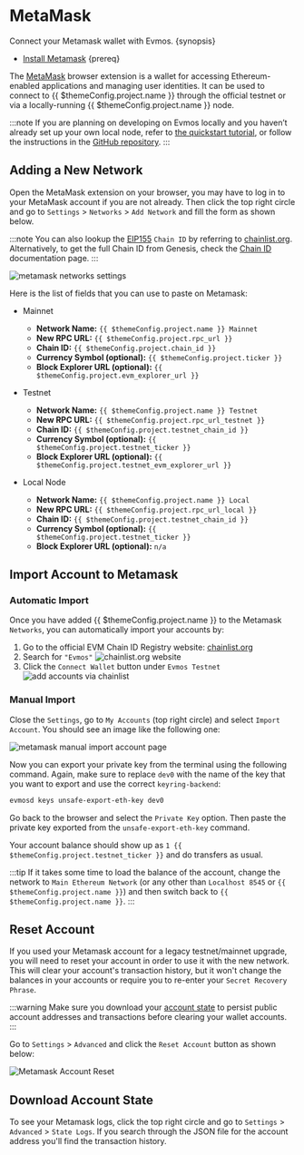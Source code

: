 # MetaMask

Connect your Metamask wallet with Evmos. {synopsis}

- [Install Metamask](https://metamask.io/download/) {prereq}

The [MetaMask](https://metamask.io/) browser extension is a wallet for accessing Ethereum-enabled applications and managing user identities. It can be used to connect to {{ $themeConfig.project.name }} through the official testnet or via a locally-running {{ $themeConfig.project.name }} node.

:::note
If you are planning on developing on Evmos locally and you haven’t already set up your own local node, refer to [the quickstart tutorial](../../validators/quickstart/run_node.md), or follow the instructions in the [GitHub repository](https://github.com/evmos/evmos/).
:::

## Adding a New Network

Open the MetaMask extension on your browser, you may have to log in to your MetaMask account if you are not already. Then click the top right circle and go to `Settings` > `Networks` > `Add Network` and fill the form as shown below.

:::note
You can also lookup the [EIP155](https://github.com/ethereum/EIPs/blob/master/EIPS/eip-155.md) `Chain ID` by referring to [chainlist.org](https://chainlist.org/). Alternatively, to get the full Chain ID from Genesis, check the [Chain ID](../../users/technical_concepts/chain_id.md) documentation page.
:::

![metamask networks settings](/img/metamask_network_settings.png)

Here is the list of fields that you can use to paste on Metamask:

- Mainnet

    - **Network Name:** `{{ $themeConfig.project.name }} Mainnet`
    - **New RPC URL:** `{{ $themeConfig.project.rpc_url }}`
    - **Chain ID:** `{{ $themeConfig.project.chain_id }}`
    - **Currency Symbol (optional):** `{{ $themeConfig.project.ticker }}`
    - **Block Explorer URL (optional):** `{{ $themeConfig.project.evm_explorer_url }}`
  
- Testnet

    - **Network Name:** `{{ $themeConfig.project.name }} Testnet`
    - **New RPC URL:** `{{ $themeConfig.project.rpc_url_testnet }}`
    - **Chain ID:** `{{ $themeConfig.project.testnet_chain_id }}`
    - **Currency Symbol (optional):** `{{ $themeConfig.project.testnet_ticker }}`
    - **Block Explorer URL (optional):** `{{ $themeConfig.project.testnet_evm_explorer_url }}`
  
- Local Node

    - **Network Name:** `{{ $themeConfig.project.name }} Local`
    - **New RPC URL:** `{{ $themeConfig.project.rpc_url_local }}`
    - **Chain ID:** `{{ $themeConfig.project.testnet_chain_id }}`
    - **Currency Symbol (optional):** `{{ $themeConfig.project.testnet_ticker }}`
    - **Block Explorer URL (optional):** `n/a`

## Import Account to Metamask

### Automatic Import

Once you have added {{ $themeConfig.project.name }} to the Metamask `Networks`, you can automatically import your accounts by:

1. Go to the official EVM Chain ID Registry website: [chainlist.org](https://chainlist.org/)
2. Search for `"Evmos"`
   ![chainlist.org website](/img/chainlist.png)
3. Click the `Connect Wallet` button under `Evmos Testnet`
   ![add accounts via chainlist](/img/chainlist_metamask.png)

### Manual Import

Close the `Settings`, go to `My Accounts` (top right circle) and select `Import Account`. You should see an image like the following one:

![metamask manual import account page](/img/metamask_import.png)

Now you can export your private key from the terminal using the following command. Again, make sure to replace `dev0` with the name of the key that you want to export and use the correct `keyring-backend`:

```bash
evmosd keys unsafe-export-eth-key dev0
```

Go back to the browser and select the `Private Key` option. Then paste the private key exported from the `unsafe-export-eth-key` command.

Your account balance should show up as `1 {{ $themeConfig.project.testnet_ticker }}` and do transfers as usual.

:::tip
If it takes some time to load the balance of the account, change the network to `Main Ethereum Network` (or any other than `Localhost 8545` or `{{ $themeConfig.project.name }}`) and then switch back to `{{ $themeConfig.project.name }}`.
:::

## Reset Account

If you used your Metamask account for a legacy testnet/mainnet upgrade, you will need to reset your account in order to use it with the new network. This will clear your account's transaction history, but it won't change the balances in your accounts or require you to re-enter your `Secret Recovery Phrase`.

:::warning
Make sure you download your [account state](#download-account-state) to persist public account addresses and transactions before clearing your wallet accounts.
:::

Go to `Settings` > `Advanced`  and click the `Reset Account` button as shown below:

![Metamask Account Reset](/img/reset_account.png)

## Download Account State

To see your Metamask logs, click the top right circle and go to `Settings` > `Advanced` > `State Logs`. If you search through the JSON file for the account address you'll find the transaction history.